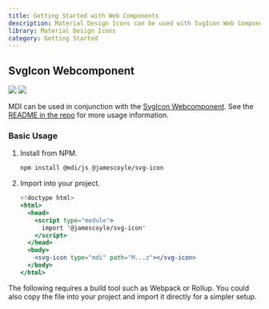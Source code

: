 ```yaml
---
title: Getting Started with Web Components
description: Material Design Icons can be used with SvgIcon Web Component.
library: Material Design Icons
category: Getting Started
---
```


## SvgIcon Webcomponent

[![](https://chips.james-coyle.now.sh/npm/version/@jamescoyle/svg-icon)](https://www.npmjs.com/package/@jamescoyle/svg-icon)
[![](https://chips.james-coyle.now.sh/npm/downloads/@jamescoyle/svg-icon)](https://www.npmjs.com/package/@jamescoyle/svg-icon)

MDI can be used in conjunction with the [SvgIcon Webcomponent](https://www.npmjs.com/package/@jamescoyle/svg-icon). See the [README in the repo](https://www.npmjs.com/package/@jamescoyle/svg-icon) for more usage information.

### Basic Usage

1. Install from NPM.

   ```bash
   npm install @mdi/js @jamescoyle/svg-icon
   ```

2. Import into your project.

   ```jsx
   <!doctype html>
   <html>
     <head>
       <script type="module">
         import '@jamescoyle/svg-icon'
       </script>
     </head>
     <body>
       <svg-icon type="mdi" path="M...z"></svg-icon>
     </body>
   </html>
   ```

<Note>
  The following requires a build tool such as Webpack or Rollup. You could also copy the file into your project and import it directly for a simpler setup.
</Note>
